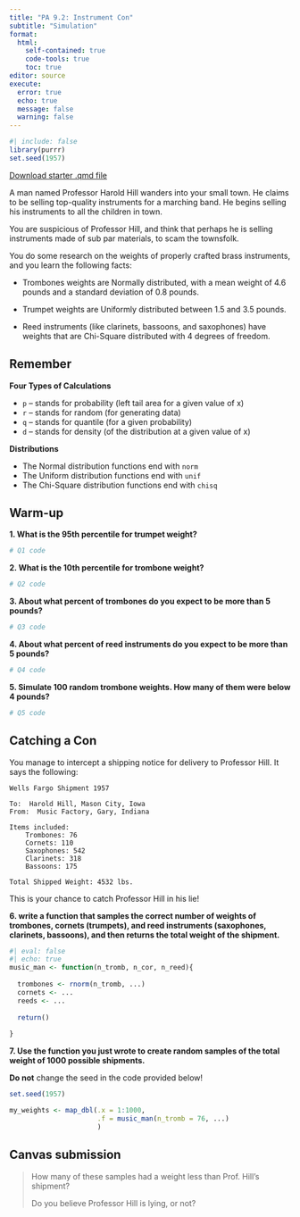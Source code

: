 ```yaml
---
title: "PA 9.2: Instrument Con"
subtitle: "Simulation"
format: 
  html:
    self-contained: true
    code-tools: true
    toc: true
editor: source
execute: 
  error: true
  echo: true
  message: false
  warning: false
---
```


```r
#| include: false
library(purrr)
set.seed(1957)
```

[Download starter .qmd file](PA9.2-instrument-con.qmd)

A man named Professor Harold Hill wanders into your small town. He claims to be selling top-quality instruments for a marching band. He begins selling his instruments to all the children in town.

You are suspicious of Professor Hill, and think that perhaps he is selling instruments made of sub par materials, to scam the townsfolk.

You do some research on the weights of properly crafted brass instruments, and you learn the following facts:

+ Trombones weights are Normally distributed, with a mean weight of 4.6 pounds and a standard deviation of 0.8 pounds.

+ Trumpet weights are Uniformly distributed between 1.5 and 3.5 pounds.

+ Reed instruments (like clarinets, bassoons, and saxophones) have weights that are Chi-Square distributed with 4 degrees of freedom.

::: callout-tip
# Remember

**Four Types of Calculations**

+ `p` -- stands for probability (left tail area for a given value of x)
+ `r` -- stands for random (for generating data)
+ `q` -- stands for quantile (for a given probability)
+ `d` -- stands for density (of the distribution at a given value of x)

**Distributions**

+ The Normal distribution functions end with `norm`
+ The Uniform distribution functions end with `unif`
+ The Chi-Square distribution functions end with `chisq`
:::

## Warm-up

**1. What is the 95th percentile for trumpet weight?**

```r
# Q1 code
```

**2. What is the 10th percentile for trombone weight?**

```r
# Q2 code
```

**3. About what percent of trombones do you expect to be more than 5 pounds?**

```r
# Q3 code
```

**4. About what percent of reed instruments do you expect to be more than 5 pounds?**

```r
# Q4 code
```

**5. Simulate 100 random trombone weights. How many of them were below 4 pounds?**

```r
# Q5 code
```

## Catching a Con

You manage to intercept a shipping notice for delivery to Professor Hill. It says the following:

    Wells Fargo Shipment 1957

    To:  Harold Hill, Mason City, Iowa
    From:  Music Factory, Gary, Indiana

    Items included:
        Trombones: 76
        Cornets: 110
        Saxophones: 542
        Clarinets: 318
        Bassoons: 175
        
    Total Shipped Weight: 4532 lbs.

This is your chance to catch Professor Hill in his lie!

**6. write a function that samples the correct number of weights of trombones, cornets (trumpets), and reed instruments (saxophones, clarinets, bassoons), and then returns the total weight of the shipment.**

```r
#| eval: false
#| echo: true
music_man <- function(n_tromb, n_cor, n_reed){
  
  trombones <- rnorm(n_tromb, ...)
  cornets <- ...
  reeds <- ...
  
  return()
  
}
```

**7. Use the function you just wrote to create random samples of the total weight of 1000 possible shipments.**

::: callout-caution
**Do not** change the seed in the code provided below!
:::


```r
set.seed(1957)

my_weights <- map_dbl(.x = 1:1000, 
                      .f = music_man(n_tromb = 76, ...)
                      )
```

## Canvas submission

> How many of these samples had a weight less than Prof. Hill's shipment? 
>
> Do you believe Professor Hill is lying, or not?

